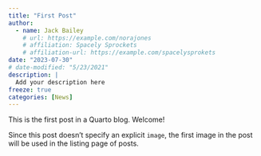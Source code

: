 ```yaml
---
title: "First Post"
author:
  - name: Jack Bailey
    # url: https://example.com/norajones
    # affiliation: Spacely Sprockets
    # affiliation-url: https://example.com/spacelysprokets
date: "2023-07-30"
# date-modified: "5/23/2021"
description: |
  Add your description here
freeze: true
categories: [News]
---
```


This is the first post in a Quarto blog. Welcome!

Since this post doesn't specify an explicit `image`, the first image in the post will be used in the listing page of posts.

